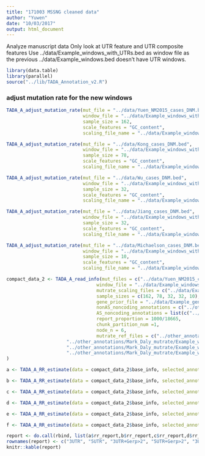 ```yaml
---
title: "171003 MSSNG cleaned data"
author: "Yuwen"
date: "10/03/2017"
output: html_document
---
```


Analyze manuscript data
Only look at UTR feature and UTR composite features
Use ../data/Example_windows_with_UTRs.bed as window file as the previous ../data/Example_windows.bed doesn't have UTR windows. 
```r
library(data.table)
library(parallel)
source("../lib/TADA_Annotation_v2.R")
```

### adjust mutation rate for the new windows

```r
TADA_A_adjust_mutation_rate(mut_file = "../data/Yuen_NM2015_cases_DNM.bed",
                            window_file = "../data/Example_windows_with_UTRs.bed",
                            sample_size = 162, 
                            scale_features = "GC_content", 
                            scaling_file_name = "../data/Example_windows_with_UTRs_mutrate_scaling_file_for_Yuen_NM2015_cases_DNM.txt")

TADA_A_adjust_mutation_rate(mut_file = "../data/Kong_cases_DNM.bed",
                            window_file = "../data/Example_windows_with_UTRs.bed",
                            sample_size = 78, 
                            scale_features = "GC_content", 
                            scaling_file_name = "../data/Example_windows_with_UTRs_mutrate_scaling_file_for_Kong_cases_DNM.txt")

TADA_A_adjust_mutation_rate(mut_file = "../data/Wu_cases_DNM.bed",
                            window_file = "../data/Example_windows_with_UTRs.bed",
                            sample_size = 32, 
                            scale_features = "GC_content", 
                            scaling_file_name = "../data/Example_windows_with_UTRs_mutrate_scaling_file_for_Wu_cases_DNM.txt")

TADA_A_adjust_mutation_rate(mut_file = "../data/Jiang_cases_DNM.bed",
                            window_file = "../data/Example_windows_with_UTRs.bed",
                            sample_size = 32, 
                            scale_features = "GC_content", 
                            scaling_file_name = "../data/Example_windows_with_UTRs_mutrate_scaling_file_for_Jiang_cases_DNM.txt")

TADA_A_adjust_mutation_rate(mut_file = "../data/Michaelson_cases_DNM.bed",
                            window_file = "../data/Example_windows_with_UTRs.bed",
                            sample_size = 10, 
                            scale_features = "GC_content", 
                            scaling_file_name = "../data/Example_windows_with_UTRs_mutrate_scaling_file_for_Michaelson_cases_DNM.txt")
```

```r
compact_data_2 <- TADA_A_read_info(mut_files = c("../data/Yuen_NM2015_cases_DNM_with_allele_info.txt","../data/Kong_cases_DNM_with_allele_info.txt","../data/Wu_cases_DNM_with_allele_info.txt", "../data/Jiang_cases_DNM_with_allele_info.txt", "../data/Michaelson_cases_DNM_with_allele_info.txt"),
                                 window_file = "../data/Example_windows_with_UTRs.bed",
                                 mutrate_scaling_files = c("../data/Example_windows_with_UTRs_mutrate_scaling_file_for_Yuen_NM2015_cases_DNM.txt","../data/Example_windows_with_UTRs_mutrate_scaling_file_for_Kong_cases_DNM.txt", "../data/Example_windows_with_UTRs_mutrate_scaling_file_for_Wu_cases_DNM.txt", "../data/Example_windows_with_UTRs_mutrate_scaling_file_for_Jiang_cases_DNM.txt", "../data/Example_windows_with_UTRs_mutrate_scaling_file_for_Michaelson_cases_DNM.txt"),
                                 sample_sizes = c(162, 78, 32, 32, 10),
                                 gene_prior_file = "../data/Example_gene_prior.txt",
                                 nonAS_noncoding_annotations = c("../other_annotations/epigenomic_annotation/Whole_genome.3utr_genename.bed.sorted.merged.bed", "../other_annotations/epigenomic_annotation/Whole_genome.5utr_genename.bed.sorted.merged.bed","../other_annotations/conservation/Whole_genome.3utr_genename.bed.sorted.merged_gerp_gt2.bed", "../other_annotations/conservation/Whole_genome.5utr_genename.bed.sorted.merged_gerp_gt2.bed"),
                                 AS_noncoding_annotations = list(c("../other_annotations/allele_specific_CADD/whole_genome_SNVs_gt10_altA_within_3utr.bed", "../other_annotations/allele_specific_CADD/whole_genome_SNVs_gt10_altC_within_3utr.bed", "../other_annotations/allele_specific_CADD/whole_genome_SNVs_gt10_altG_within_3utr.bed", "../other_annotations/allele_specific_CADD/whole_genome_SNVs_gt10_altT_within_3utr.bed"), c("../other_annotations/allele_specific_CADD/whole_genome_SNVs_gt10_altA_within_5utr.bed", "../other_annotations/allele_specific_CADD/whole_genome_SNVs_gt10_altC_within_5utr.bed", "../other_annotations/allele_specific_CADD/whole_genome_SNVs_gt10_altG_within_5utr.bed", "../other_annotations/allele_specific_CADD/whole_genome_SNVs_gt10_altT_within_5utr.bed")),
                                 report_proportion = 1000/18665,
                                 chunk_partition_num =1,
                                 node_n = 6,
                                 mutrate_ref_files = c("../other_annotations/Mark_Daly_mutrate/Example_windows_extended_1bp_for_getting_base_level_mutrate.bed.fasta.tri.alt_A.mutrate.bw",
                      "../other_annotations/Mark_Daly_mutrate/Example_windows_extended_1bp_for_getting_base_level_mutrate.bed.fasta.tri.alt_C.mutrate.bw",
                      "../other_annotations/Mark_Daly_mutrate/Example_windows_extended_1bp_for_getting_base_level_mutrate.bed.fasta.tri.alt_G.mutrate.bw",
                      "../other_annotations/Mark_Daly_mutrate/Example_windows_extended_1bp_for_getting_base_level_mutrate.bed.fasta.tri.alt_T.mutrate.bw")
)

```

```r
a <- TADA_A_RR_estimate(data = compact_data_2$base_info, selected_annotations = c(1), gene_prior_file = "../data/Example_gene_prior.txt", optimization_iteration = 2000)
```


```r
b <- TADA_A_RR_estimate(data = compact_data_2$base_info, selected_annotations = c(2), gene_prior_file = "../data/Example_gene_prior.txt", optimization_iteration = 2000)
```

```r
c <- TADA_A_RR_estimate(data = compact_data_2$base_info, selected_annotations = c(3), gene_prior_file = "../data/Example_gene_prior.txt", optimization_iteration = 2000)
```


```r
d <- TADA_A_RR_estimate(data = compact_data_2$base_info, selected_annotations = c(4), gene_prior_file = "../data/Example_gene_prior.txt", optimization_iteration = 2000)
```

```r
e <- TADA_A_RR_estimate(data = compact_data_2$base_info, selected_annotations = c(5), gene_prior_file = "../data/Example_gene_prior.txt", optimization_iteration = 2000)
```

```r
f <- TADA_A_RR_estimate(data = compact_data_2$base_info, selected_annotations = c(6), gene_prior_file = "../data/Example_gene_prior.txt", optimization_iteration = 2000)
```


```r
report <- do.call(rbind, list(a$rr_report,b$rr_report,c$rr_report,d$rr_report,e$rr_report, f$rr_report))
rownames(report) <- c("3UTR", "5UTR", "3UTR+Gerp>2", "5UTR+Gerp>2", "3UTR+CADD>10", "5UTR+CADD>10")
knitr::kable(report)
```
